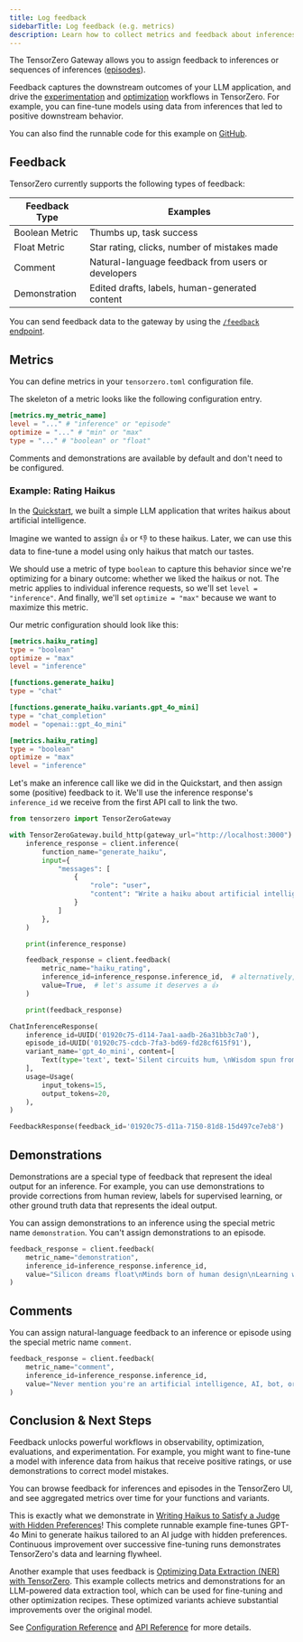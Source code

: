 ```yaml
---
title: Log feedback
sidebarTitle: Log feedback (e.g. metrics)
description: Learn how to collect metrics and feedback about inferences or sequences of inferences.
---
```


The TensorZero Gateway allows you to assign feedback to inferences or sequences of inferences ([episodes](/docs/gateway/guides/episodes/)).

Feedback captures the downstream outcomes of your LLM application, and drive the [experimentation](/docs/gateway/tutorial/#experimentation) and [optimization](/docs/recipes/) workflows in TensorZero.
For example, you can fine-tune models using data from inferences that led to positive downstream behavior.

<Tip>

You can also find the runnable code for this example on [GitHub](https://github.com/tensorzero/tensorzero/tree/main/examples/guides/metrics-feedback).

</Tip>

## Feedback

TensorZero currently supports the following types of feedback:

| Feedback Type  | Examples                                           |
| -------------- | -------------------------------------------------- |
| Boolean Metric | Thumbs up, task success                            |
| Float Metric   | Star rating, clicks, number of mistakes made       |
| Comment        | Natural-language feedback from users or developers |
| Demonstration  | Edited drafts, labels, human-generated content     |

You can send feedback data to the gateway by using the [`/feedback` endpoint](/docs/gateway/api-reference/feedback/#post-feedback).

## Metrics

You can define metrics in your `tensorzero.toml` configuration file.

The skeleton of a metric looks like the following configuration entry.

```toml title="tensorzero.toml" "my_metric_name" /"([.][.][.])"/
[metrics.my_metric_name]
level = "..." # "inference" or "episode"
optimize = "..." # "min" or "max"
type = "..." # "boolean" or "float"
```

<Tip>

Comments and demonstrations are available by default and don't need to be configured.

</Tip>

### Example: Rating Haikus

In the [Quickstart](/docs/quickstart/), we built a simple LLM application that writes haikus about artificial intelligence.

Imagine we wanted to assign 👍 or 👎 to these haikus.
Later, we can use this data to fine-tune a model using only haikus that match our tastes.

We should use a metric of type `boolean` to capture this behavior since we're optimizing for a binary outcome: whether we liked the haikus or not.
The metric applies to individual inference requests, so we'll set `level = "inference"`.
And finally, we'll set `optimize = "max"` because we want to maximize this metric.

Our metric configuration should look like this:

```toml title="tensorzero.toml"
[metrics.haiku_rating]
type = "boolean"
optimize = "max"
level = "inference"
```

<Accordion title="Full Configuration">

```toml title="tensorzero.toml"
[functions.generate_haiku]
type = "chat"

[functions.generate_haiku.variants.gpt_4o_mini]
type = "chat_completion"
model = "openai::gpt_4o_mini"

[metrics.haiku_rating]
type = "boolean"
optimize = "max"
level = "inference"
```

</Accordion>

Let's make an inference call like we did in the Quickstart, and then assign some (positive) feedback to it.
We'll use the inference response's `inference_id` we receive from the first API call to link the two.

```python title="run.py"
from tensorzero import TensorZeroGateway

with TensorZeroGateway.build_http(gateway_url="http://localhost:3000") as client:
    inference_response = client.inference(
        function_name="generate_haiku",
        input={
            "messages": [
                {
                    "role": "user",
                    "content": "Write a haiku about artificial intelligence.",
                }
            ]
        },
    )

    print(inference_response)

    feedback_response = client.feedback(
        metric_name="haiku_rating",
        inference_id=inference_response.inference_id,  # alternatively, you can assign feedback to an episode_id
        value=True,  # let's assume it deserves a 👍
    )

    print(feedback_response)
```

<Accordion title="Sample Output">

```python
ChatInferenceResponse(
    inference_id=UUID('01920c75-d114-7aa1-aadb-26a31bb3c7a0'),
    episode_id=UUID('01920c75-cdcb-7fa3-bd69-fd28cf615f91'),
    variant_name='gpt_4o_mini', content=[
        Text(type='text', text='Silent circuits hum, \nWisdom spun from lines of code, \nDreams in data bloom.')
    ],
    usage=Usage(
        input_tokens=15,
        output_tokens=20,
    ),
)

FeedbackResponse(feedback_id='01920c75-d11a-7150-81d8-15d497ce7eb8')
```

</Accordion>

## Demonstrations

Demonstrations are a special type of feedback that represent the ideal output for an inference.
For example, you can use demonstrations to provide corrections from human review, labels for supervised learning, or other ground truth data that represents the ideal output.

You can assign demonstrations to an inference using the special metric name `demonstration`.
You can't assign demonstrations to an episode.

```python
feedback_response = client.feedback(
    metric_name="demonstration",
    inference_id=inference_response.inference_id,
    value="Silicon dreams float\nMinds born of human design\nLearning without end",  # the haiku we wish the LLM had written
)
```

## Comments

You can assign natural-language feedback to an inference or episode using the special metric name `comment`.

```python
feedback_response = client.feedback(
    metric_name="comment",
    inference_id=inference_response.inference_id,
    value="Never mention you're an artificial intelligence, AI, bot, or anything like that.",
)
```

## Conclusion & Next Steps

Feedback unlocks powerful workflows in observability, optimization, evaluations, and experimentation.
For example, you might want to fine-tune a model with inference data from haikus that receive positive ratings, or use demonstrations to correct model mistakes.

You can browse feedback for inferences and episodes in the TensorZero UI, and see aggregated metrics over time for your functions and variants.

This is exactly what we demonstrate in [Writing Haikus to Satisfy a Judge with Hidden Preferences](https://github.com/tensorzero/tensorzero/tree/main/examples/haiku-hidden-preferences)!
This complete runnable example fine-tunes GPT-4o Mini to generate haikus tailored to an AI judge with hidden preferences.
Continuous improvement over successive fine-tuning runs demonstrates TensorZero's data and learning flywheel.

Another example that uses feedback is [Optimizing Data Extraction (NER) with TensorZero](https://github.com/tensorzero/tensorzero/tree/main/examples/data-extraction-ner).
This example collects metrics and demonstrations for an LLM-powered data extraction tool, which can be used for fine-tuning and other optimization recipes.
These optimized variants achieve substantial improvements over the original model.

See [Configuration Reference](/docs/gateway/configuration-reference/#metrics) and [API Reference](/docs/gateway/api-reference/feedback/#post-feedback) for more details.
